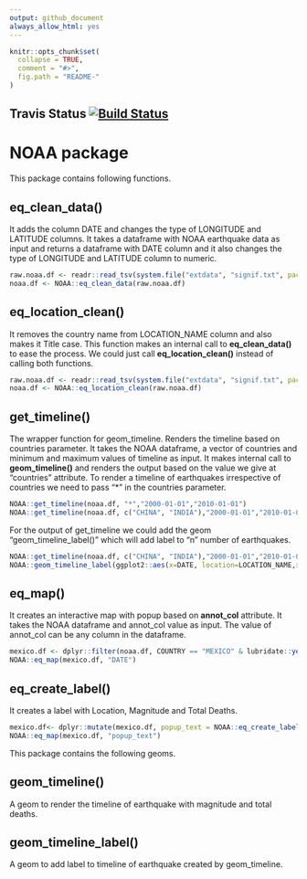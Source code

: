```yaml
---
output: github_document
always_allow_html: yes
---
```

<!-- README.md is generated from README.Rmd. Please edit that file -->

```r
knitr::opts_chunk$set(
  collapse = TRUE,
  comment = "#>",
  fig.path = "README-"
)
```

## Travis Status  [![Build Status](https://travis-ci.org/GopalSeshadri/NOAA.svg?branch=master)](https://travis-ci.org/GopalSeshadri/NOAA)

# NOAA package 

This package contains following functions.

## eq_clean_data()
  It adds the column DATE and changes the type of LONGITUDE and LATITUDE columns. 
  It takes a dataframe with NOAA earthquake data as input and returns a dataframe with DATE column and it also changes the type of LONGITUDE and LATITUDE column to numeric.
```r
raw.noaa.df <- readr::read_tsv(system.file("extdata", "signif.txt", package = "NOAA"))
noaa.df <- NOAA::eq_clean_data(raw.noaa.df)
```
  
## eq_location_clean()
  It removes the country name from LOCATION_NAME column and also makes it Title case.
  This function makes an internal call to **eq_clean_data()** to ease the process. We could just call **eq_location_clean()** instead of calling both functions.
```r
raw.noaa.df <- readr::read_tsv(system.file("extdata", "signif.txt", package = "NOAA"))
noaa.df <- NOAA::eq_location_clean(raw.noaa.df)
```
  
## get_timeline()
  The wrapper function for geom_timeline. Renders the timeline based on countries parameter. 
  It takes the NOAA dataframe, a vector of countries and minimum and maximum values of timeline as input.
  It makes internal call to **geom_timeline()** and renders the output based on the value we give at "countries" attribute. 
  To render a timeline of earthquakes irrespective of countries we need to pass "*" in the countries parameter. 
```r
NOAA::get_timeline(noaa.df, "*","2000-01-01","2010-01-01")
NOAA::get_timeline(noaa.df, c("CHINA", "INDIA"),"2000-01-01","2010-01-01")
```
  For the output of get_timeline we could add the geom "geom_timeline_label()" which will add label to "n" number of earthquakes.
```r
NOAA::get_timeline(noaa.df, c("CHINA", "INDIA"),"2000-01-01","2010-01-01") +
NOAA::geom_timeline_label(ggplot2::aes(x=DATE, location=LOCATION_NAME,xmin=xmin,xmax=xmax,size=EQ_PRIMARY,y=COUNTRY), n_max = 5)
```
## eq_map()
  It creates an interactive map with popup based on **annot_col** attribute.
  It takes the NOAA dataframe and annot_col value as input.
  The value of annot_col can be any column in the dataframe.
```r
mexico.df <- dplyr::filter(noaa.df, COUNTRY == "MEXICO" & lubridate::year(DATE) >= 2000)
NOAA::eq_map(mexico.df, "DATE")
```
  
## eq_create_label()
  It creates a label with Location, Magnitude and Total Deaths.
```r
mexico.df<- dplyr::mutate(mexico.df, popup_text = NOAA::eq_create_label(mexico.df))
NOAA::eq_map(mexico.df, "popup_text")
```

  
This package contains the following geoms.

## geom_timeline()
  A geom to render the timeline of earthquake with magnitude and total deaths.
  
## geom_timeline_label()
  A geom to add label to timeline of earthquake created by geom_timeline.

